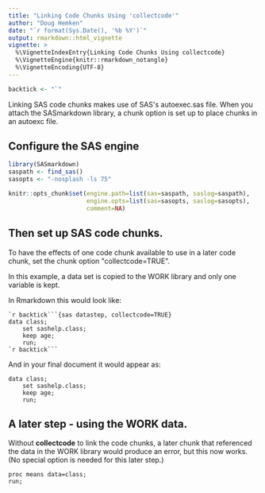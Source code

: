 ```yaml
---
title: "Linking Code Chunks Using 'collectcode'"
author: "Doug Hemken"
date: "`r format(Sys.Date(), '%b %Y')`"
output: rmarkdown::html_vignette
vignette: >
  %\VignetteIndexEntry{Linking Code Chunks Using collectcode}
  %\VignetteEngine{knitr::rmarkdown_notangle}
  %\VignetteEncoding{UTF-8}
---
```


```r
backtick <- "`"
```
Linking SAS code chunks makes use of SAS\'s autoexec.sas
file.  When you attach the SASmarkdown library, a chunk
option is set up to place chunks in an autoexc file.

## Configure the SAS engine
```r
library(SASmarkdown)
saspath <- find_sas()
sasopts <- "-nosplash -ls 75"

knitr::opts_chunk$set(engine.path=list(sas=saspath, saslog=saspath),
                      engine.opts=list(sas=sasopts, saslog=sasopts),
                      comment=NA)
```

## Then set up SAS code chunks.
To have the effects of one code chunk available to use in a later
code chunk, set the chunk option \"collectcode=TRUE\".

In this example, a data set is copied to the WORK library
and only one variable is kept.

In Rmarkdown this would look like:

    `r backtick```{sas datastep, collectcode=TRUE}
    data class;
        set sashelp.class;
        keep age;
        run;
    `r backtick```

And in your final document it would appear as:
```sas
data class;
    set sashelp.class;
    keep age;
    run;
```
## A later step - using the WORK data.
Without **collectcode** to link the code chunks, a later
chunk that referenced the data in the WORK library would
produce an error, but this now works.  (No special option
is needed for this later step.)
```sas
proc means data=class;
run;
```
